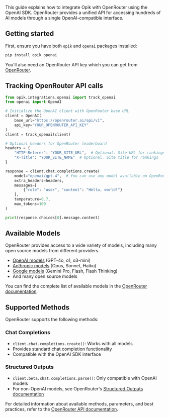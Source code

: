 This guide explains how to integrate Opik with OpenRouter using the OpenAI SDK. OpenRouter provides a unified API for accessing hundreds of AI models through a single OpenAI-compatible interface.

## Getting started

First, ensure you have both `opik` and `openai` packages installed:

```bash
pip install opik openai
```

You'll also need an OpenRouter API key which you can get from [OpenRouter](https://openrouter.ai/).

## Tracking OpenRouter API calls

```python
from opik.integrations.openai import track_openai
from openai import OpenAI

# Initialize the OpenAI client with OpenRouter base URL
client = OpenAI(
    base_url="https://openrouter.ai/api/v1",
    api_key="YOUR_OPENROUTER_API_KEY"
)
client = track_openai(client)

# Optional headers for OpenRouter leaderboard
headers = {
    "HTTP-Referer": "YOUR_SITE_URL",  # Optional. Site URL for rankings
    "X-Title": "YOUR_SITE_NAME"  # Optional. Site title for rankings
}

response = client.chat.completions.create(
    model="openai/gpt-4",  # You can use any model available on OpenRouter
    extra_headers=headers,
    messages=[
        {"role": "user", "content": "Hello, world!"}
    ],
    temperature=0.7,
    max_tokens=100
)

print(response.choices[0].message.content)
```

## Available Models

OpenRouter provides access to a wide variety of models, including many open source models from different providers.

- [OpenAI models](https://openrouter.ai/openai) (GPT-4o, o1, o3-mini)
- [Anthropic models](https://openrouter.ai/anthropic) (Opus, Sonnet, Haiku)
- [Google models](https://openrouter.ai/google) (Gemini Pro, Flash, Flash Thinking)
- And many open source models

You can find the complete list of available models in the [OpenRouter documentation](https://openrouter.ai/docs/overview/models).

## Supported Methods

OpenRouter supports the following methods:

### Chat Completions

- `client.chat.completions.create()`: Works with all models
- Provides standard chat completion functionality
- Compatible with the OpenAI SDK interface

### Structured Outputs

- `client.beta.chat.completions.parse()`: Only compatible with OpenAI models
- For non-OpenAI models, see OpenRouter's [Structured Outputs documentation](https://openrouter.ai/docs/features/structured-outputs)

For detailed information about available methods, parameters, and best practices, refer to the [OpenRouter API documentation](https://openrouter.ai/docs).
